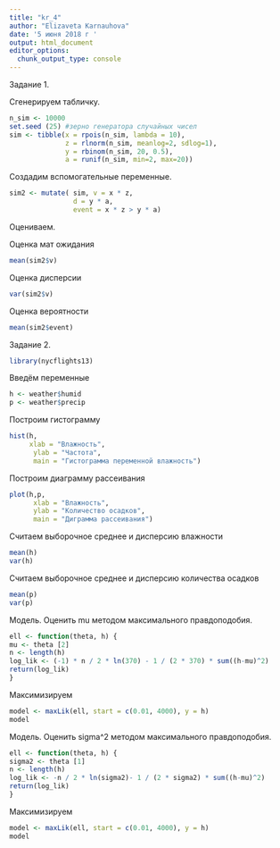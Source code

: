 ---
title: "kr_4"
author: "Elizaveta Karnauhova"
date: '5 июня 2018 г '
output: html_document
editor_options: 
  chunk_output_type: console
---

Задание 1.

Сгенерируем табличку.

```{r}
n_sim <- 10000 
set.seed (25) #зерно генератора случайных чисел 
sim <- tibble(x = rpois(n_sim, lambda = 10),
              z = rlnorm(n_sim, meanlog=2, sdlog=1),
              y = rbinom(n_sim, 20, 0.5),
              a = runif(n_sim, min=2, max=20))
```

Создадим вспомогательные переменные.

```{r}
sim2 <- mutate( sim, v = x * z,
                d = y * a,
                event = x * z > y * a)

```

Оцениваем.

Оценка мат ожидания 

```{r}
mean(sim2$v) 
```

Оценка дисперсии 

```{r} 
var(sim2$v) 
``` 

Оценка вероятности

```{r} 
mean(sim2$event) 
``` 


Задание 2.

```{r}
library(nycflights13)
```

Введём переменные 

```{r}
h <- weather$humid
p <- weather$precip
```

Построим гистограмму

```{r}
hist(h,
     xlab = "Влажность",
      ylab = "Частота",
      main = "Гистограмма переменной влажность")


```

Построим диаграмму рассеивания

```{r}
plot(h,p,
      xlab = "Влажность",
      ylab = "Количество осадков",
      main = "Диграмма рассеивания")
```


Считаем выборочное среднее и дисперсию влажности

```{r}
mean(h)
var(h)
```

Считаем выборочное среднее и дисперсию количества осадков

```{r}
mean(p)
var(p)
```

Модель. Оценить mu методом максимального правдоподобия. 

```{r} 
ell <- function(theta, h) { 
mu <- theta [2] 
n <- length(h) 
log_lik <- (-1) * n / 2 * ln(370) - 1 / (2 * 370) * sum((h-mu)^2)
return(log_lik) 
}

``` 

Максимизируем 
```{r} 
model <- maxLik(ell, start = c(0.01, 4000), y = h) 
model 
```

Модель. Оценить sigma^2 методом максимального правдоподобия. 

```{r} 
ell <- function(theta, h) { 
sigma2 <- theta [1] 
n <- length(h) 
log_lik <- -n / 2 * ln(sigma2)- 1 / (2 * sigma2) * sum((h-mu)^2)
return(log_lik) 
}

``` 

Максимизируем 
```{r} 
model <- maxLik(ell, start = c(0.01, 4000), y = h) 
model 
```



